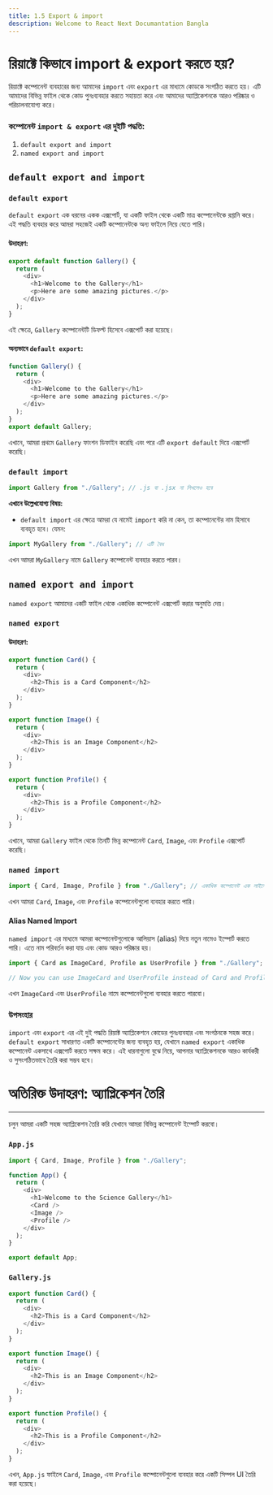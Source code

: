 ```yaml
---
title: 1.5 Export & import
description: Welcome to React Next Documantation Bangla
---
```


## <h1 className="bg-gradient-to-r from-blue-500 to-purple-500 inline-block text-transparent bg-clip-text text-3xl">রিয়াক্টে কিভাবে import & export করতে হয়?</h1>

রিয়াক্টে কম্পোনেন্ট ব্যবহারের জন্য আমাদের `import` এবং `export` এর মাধ্যমে কোডকে সংগঠিত করতে হয়। এটি আমাদের বিভিন্ন ফাইল থেকে কোড পুনঃব্যবহার করতে সহায়তা করে এবং আমাদের অ্যাপ্লিকেশনকে আরও পরিষ্কার ও পরিচালনাযোগ্য করে।

### কম্পোনেন্ট `import & export` এর দুইটি পদ্ধতি:

1. `default export and import`
2. `named export and import`

## `default export and import`

### `default export`

`default export` এক ধরনের একক এক্সপোর্ট, যা একটি ফাইল থেকে একটি মাত্র কম্পোনেন্টকে রপ্তানি করে। এই পদ্ধতি ব্যবহার করে আমরা সহজেই একটি কম্পোনেন্টকে অন্য ফাইলে নিয়ে যেতে পারি।

#### উদাহরণ:

```javascript showLineNumbers filename="Gallery.js"
export default function Gallery() {
  return (
    <div>
      <h1>Welcome to the Gallery</h1>
      <p>Here are some amazing pictures.</p>
    </div>
  );
}
```

এই ক্ষেত্রে, `Gallery` কম্পোনেন্টটি ডিফল্ট হিসেবে এক্সপোর্ট করা হয়েছে।

#### অন্যভাবে `default export`:

```javascript showLineNumbers filename="Gallery.js"
function Gallery() {
  return (
    <div>
      <h1>Welcome to the Gallery</h1>
      <p>Here are some amazing pictures.</p>
    </div>
  );
}
export default Gallery;
```

এখানে, আমরা প্রথমে `Gallery` ফাংশন ডিফাইন করেছি এবং পরে এটি `export default` দিয়ে এক্সপোর্ট করেছি।

### `default import`

```javascript showLineNumbers filename="App.js"
import Gallery from "./Gallery"; // .js বা .jsx না লিখলেও হবে
```

**এখানে উল্লেখযোগ্য বিষয়:**

- `default import` এর ক্ষেত্রে আমরা যে নামেই `import` করি না কেন, তা কম্পোনেন্টের নাম হিসাবে ব্যবহৃত হবে। যেমন:

```javascript showLineNumbers filename="App.js"
import MyGallery from "./Gallery"; // এটি বৈধ
```

এখন আমরা `MyGallery` নামে `Gallery` কম্পোনেন্ট ব্যবহার করতে পারব।

## `named export and import`

`named export` আমাদের একটি ফাইল থেকে একাধিক কম্পোনেন্ট এক্সপোর্ট করার অনুমতি দেয়।

### `named export`

#### উদাহরণ:

```javascript showLineNumbers filename="Gallery.js"
export function Card() {
  return (
    <div>
      <h2>This is a Card Component</h2>
    </div>
  );
}

export function Image() {
  return (
    <div>
      <h2>This is an Image Component</h2>
    </div>
  );
}

export function Profile() {
  return (
    <div>
      <h2>This is a Profile Component</h2>
    </div>
  );
}
```

এখানে, আমরা `Gallery` ফাইল থেকে তিনটি ভিন্ন কম্পোনেন্ট `Card`, `Image`, এবং `Profile` এক্সপোর্ট করেছি।

### `named import`

```javascript showLineNumbers filename="App.js"
import { Card, Image, Profile } from "./Gallery"; // একাধিক কম্পোনেন্ট এক লাইনে ইম্পোর্ট
```

এখন আমরা `Card`, `Image`, এবং `Profile` কম্পোনেন্টগুলো ব্যবহার করতে পারি।

#### Alias Named Import

`named import` এর মাধ্যমে আমরা কম্পোনেন্টগুলোকে আলিয়াস (alias) দিয়ে নতুন নামেও ইম্পোর্ট করতে পারি। এতে নাম পরিবর্তন করা যায় এবং কোড আরও পরিষ্কার হয়।

```javascript showLineNumbers filename="App.js"
import { Card as ImageCard, Profile as UserProfile } from "./Gallery";

// Now you can use ImageCard and UserProfile instead of Card and Profile
```

এখন `ImageCard` এবং `UserProfile` নামে কম্পোনেন্টগুলো ব্যবহার করতে পারবো।

### উপসংহার

`import` এবং `export` এর এই দুই পদ্ধতি রিয়াক্ট অ্যাপ্লিকেশনে কোডের পুনঃব্যবহার এবং সংগঠনকে সহজ করে। `default export` সাধারণত একটি কম্পোনেন্টের জন্য ব্যবহৃত হয়, যেখানে `named export` একাধিক কম্পোনেন্ট একসাথে এক্সপোর্ট করতে সক্ষম করে। এই ধারনাগুলো বুঝে নিয়ে, আপনার অ্যাপ্লিকেশনকে আরও কার্যকরী ও সুসংগঠিতভাবে তৈরি করা সম্ভব হবে।

## <h1 className="bg-gradient-to-r from-blue-500 to-purple-500 inline-block text-transparent bg-clip-text text-3xl pt-2">অতিরিক্ত উদাহরণ: অ্যাপ্লিকেশন তৈরি</h1>

---

চলুন আমরা একটি সহজ অ্যাপ্লিকেশন তৈরি করি যেখানে আমরা বিভিন্ন কম্পোনেন্ট ইম্পোর্ট করবো।

### `App.js`

```javascript showLineNumbers filename="App.js"
import { Card, Image, Profile } from "./Gallery";

function App() {
  return (
    <div>
      <h1>Welcome to the Science Gallery</h1>
      <Card />
      <Image />
      <Profile />
    </div>
  );
}

export default App;
```

### `Gallery.js`

```javascript showLineNumbers filename="Gallery.js"
export function Card() {
  return (
    <div>
      <h2>This is a Card Component</h2>
    </div>
  );
}

export function Image() {
  return (
    <div>
      <h2>This is an Image Component</h2>
    </div>
  );
}

export function Profile() {
  return (
    <div>
      <h2>This is a Profile Component</h2>
    </div>
  );
}
```

এখন, `App.js` ফাইলে `Card`, `Image`, এবং `Profile` কম্পোনেন্টগুলো ব্যবহার করে একটি সিম্পল UI তৈরি করা হয়েছে।
